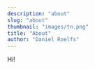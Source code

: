 ```yaml
---
description: "about"
slug: "about"
thumbnail: "images/tn.png"
title: "About"
author: "Daniel Roelfs"
---
```


Hi!
